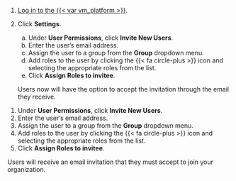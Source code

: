 :::: {.content-visible unless-format="revealjs"}
1. [Log in to the {{< var vm_platform >}}]({{< var vm_url >}}).

2. Click **Settings**. 

   a. Under **User Permissions**, click **Invite New Users**.
   c. Enter the user's email address.
   d. Assign the user to a group from the **Group** dropdown menu.
   e. Add roles to the user by clicking the {{< fa circle-plus >}} icon and selecting the appropriate roles from the list.
   f. Click **Assign Roles to invitee**.
   
   Users now will have the option to accept the invitation through the email they receive.
::::

:::: {.content-hidden unless-format="revealjs"}
1. Under **User Permissions**, click **Invite New Users**.
1. Enter the user's email address.
1. Assign the user to a group from the **Group** dropdown menu.
1. Add roles to the user by clicking the {{< fa circle-plus >}} icon and selecting the appropriate roles from the list.
1. Click **Assign Roles to invitee**.

Users will receive an email invitation that they must accept to join your organization.
::::